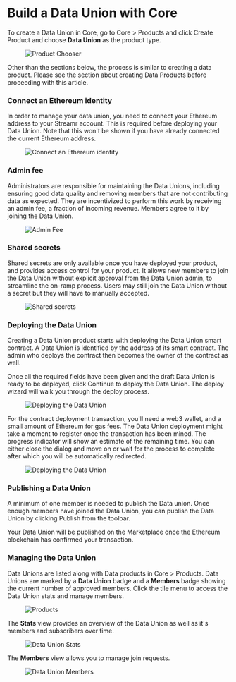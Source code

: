 


# Build a Data Union with Core

To create a Data Union in Core, go to Core > Products and click <span className={docsStyles.streamrHighlight}>Create Product</span> and choose **Data Union** as the product type.

<figure>
    <picture>
      <img
        src={ProductChooser}
        alt="Product Chooser"
      />
    </picture>
</figure>

Other than the sections below, the process is similar to creating a data product. Please see the section about <Link to={docsLinks.introToProducts}>creating Data Products</Link> before proceeding with this article.

### Connect an Ethereum identity

In order to manage your data union, you need to connect your Ethereum address to your Streamr account. This is required before deploying your Data Union. Note that this won't be shown if you have already connected the current Ethereum address.

<figure>
    <picture>
      <img
        src={ConnectEth}
        alt="Connect an Ethereum identity"
      />
    </picture>
</figure>

### Admin fee

Administrators are responsible for maintaining the Data Unions, including ensuring good data quality and removing members that are not contributing data as expected. They are incentivized to perform this work by receiving an admin fee, a fraction of incoming revenue. Members agree to it by joining the Data Union.

<figure>
    <picture>
      <img
        src={AdminFee}
        alt="Admin Fee"
      />
    </picture>
</figure>

### Shared secrets

Shared secrets are only available once you have deployed your product, and provides access control for your product. It allows new members to join the Data Union without explicit approval from the Data Union admin, to streamline the on-ramp process. Users may still join the Data Union without a secret but they will have to manually accepted.

<figure>
    <picture>
      <img
        src={SharedSecrets}
        alt="Shared secrets"
      />
    </picture>
</figure>

### Deploying the Data Union

Creating a Data Union product starts with deploying the Data Union smart contract. A Data Union is identified by the address of its smart contract. The admin who deploys the contract then becomes the owner of the contract as well.

Once all the required fields have been given and the draft Data Union is ready to be deployed, click <span className={docsStyles.streamrHighlight}>Continue</span> to deploy the Data Union. The deploy wizard will walk you through the deploy process.

<figure>
    <picture>
      <img
        src={Deploy01}
        alt="Deploying the Data Union"
      />
    </picture>
</figure>

For the contract deployment transaction, you'll need a web3 wallet, and a small amount of Ethereum for gas fees. The Data Union deployment might take a moment to register once the transaction has been mined. The progress indicator will show an estimate of the remaining time. You can either close the dialog and move on or wait for the process to complete after which you will be automatically redirected.

<figure>
    <picture>
      <img
        src={Deploy05}
        alt="Deploying the Data Union"
      />
    </picture>
</figure>

### Publishing a Data Union

A minimum of one member is needed to publish the Data union. Once enough members have joined the Data Union, you can publish the Data Union by clicking <span className={docsStyles.streamrHighlight}>Publish</span> from the toolbar.

Your Data Union will be published on the Marketplace once the Ethereum blockchain has confirmed your transaction.

### Managing the Data Union

Data Unions are listed along with Data products in Core > Products. Data Unions are marked by a **Data Union** badge and a **Members** badge showing the current number of approved members. Click the tile menu to access the Data Union stats and manage members.

<figure>
    <picture>
      <img
        src={ProductList}
        alt="Products"
      />
    </picture>
</figure>

The **Stats** view provides an overview of the Data Union as well as it's members and subscribers over time.

<figure>
    <picture>
      <img
        src={Stats}
        alt="Data Union Stats"
      />
    </picture>
</figure>

The **Members** view allows you to manage join requests.

<figure>
    <picture>
      <img
        src={Members}
        alt="Data Union Members"
      />
    </picture>
</figure>
